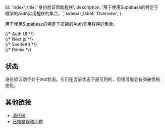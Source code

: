 
  id: 'index',
  title: '身份验证帮助程序',
  description: '用于使用Supabase的特定于框架的Auth实用程序的集合。',
  sidebar_label: 'Overview',
}

用于使用Supabase的特定于框架的Auth实用程序的集合。

<div className="container" style={{ padding: 0 }}>
  <div className="grid md:grid-cols-12 gap-4">
    {/* Auth UI */}
    <div className="col-span-6">
      <ButtonCard
        to={'/guides/auth/auth-helpers/auth-ui'}
        title={'Auth UI'}
        description={'一个预建的React组件，用于验证用户。'}
      />
    </div>
    {/* Next.js */}
    <div className="col-span-6">
      <ButtonCard
        to={'/guides/auth/auth-helpers/nextjs'}
        title={'Next.js'}
        description={'用于在Next.js应用程序中验证用户身份的辅助工具。'}
      />
    </div>
    {/* SvelteKit */}
    <div className="col-span-6">
      <ButtonCard
        to={'/guides/auth/auth-helpers/sveltekit'}
        title={'SvelteKit'}
        description={'用于在SvelteKit应用程序中验证用户身份的帮助器。'}
      />
    </div>
    {/* Remix */}
    <div className="col-span-6">
      <ButtonCard
        to={'/guides/auth/auth-helpers/remix'}
        title={'Remix'}
        description={'用于在Remix应用程序中验证用户身份的辅助工具。'}
      />
    </div>
  </div>
</div>

## 状态

身份验证助手处于`测试`状态。它们在当前状态下是可用的，但很可能会有突破性的变化。

## 其他链接

- [源代码](https://github.com/supabase/auth-helpers)
- [已知错误和问题](https://github.com/supabase/auth-helpers/issues)


